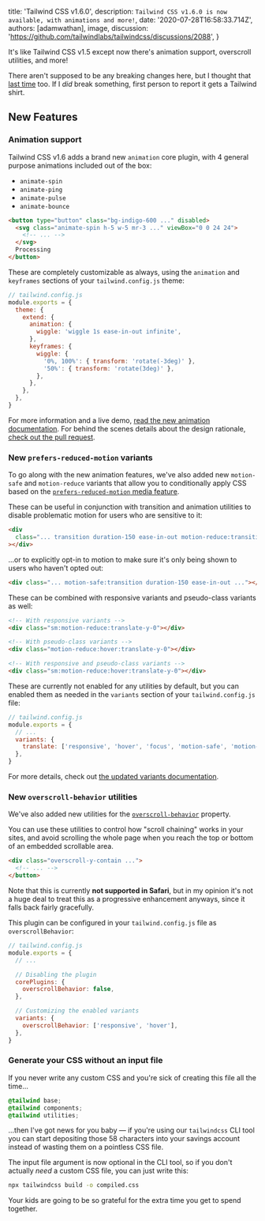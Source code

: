 
  title: 'Tailwind CSS v1.6.0',
  description: `Tailwind CSS v1.6.0 is now available, with animations and more!`,
  date: '2020-07-28T16:58:33.714Z',
  authors: [adamwathan],
  image,
  discussion: 'https://github.com/tailwindlabs/tailwindcss/discussions/2088',
}

It's like Tailwind CSS v1.5 except now there's animation support, overscroll utilities, and more!

There aren't supposed to be any breaking changes here, but I thought that [last time](https://github.com/tailwindlabs/tailwindcss/releases/tag/v1.5.0) too. If I _did_ break something, first person to report it gets a Tailwind shirt.

<!--more-->

## New Features

### Animation support

Tailwind CSS v1.6 adds a brand new `animation` core plugin, with 4 general purpose animations included out of the box:

- `animate-spin`
- `animate-ping`
- `animate-pulse`
- `animate-bounce`

```html
<button type="button" class="bg-indigo-600 ..." disabled>
  <svg class="animate-spin h-5 w-5 mr-3 ..." viewBox="0 0 24 24">
    <!-- ... -->
  </svg>
  Processing
</button>
```

These are completely customizable as always, using the `animation` and `keyframes` sections of your `tailwind.config.js` theme:

```js
// tailwind.config.js
module.exports = {
  theme: {
    extend: {
      animation: {
        wiggle: 'wiggle 1s ease-in-out infinite',
      },
      keyframes: {
        wiggle: {
          '0%, 100%': { transform: 'rotate(-3deg)' },
          '50%': { transform: 'rotate(3deg)' },
        },
      },
    },
  },
}
```

For more information and a live demo, [read the new animation documentation](https://tailwindcss.com/docs/animation). For behind the scenes details about the design rationale, [check out the pull request](https://github.com/tailwindlabs/tailwindcss/pull/2068).

### New `prefers-reduced-motion` variants

To go along with the new animation features, we've also added new `motion-safe` and `motion-reduce` variants that allow you to conditionally apply CSS based on the [`prefers-reduced-motion` media feature](https://developer.mozilla.org/en-US/docs/Web/CSS/@media/prefers-reduced-motion).

These can be useful in conjunction with transition and animation utilities to disable problematic motion for users who are sensitive to it:

```html
<div
  class="... transition duration-150 ease-in-out motion-reduce:transition-none ..."
></div>
```

...or to explicitly opt-in to motion to make sure it's only being shown to users who haven't opted out:

```html
<div class="... motion-safe:transition duration-150 ease-in-out ..."></div>
```

These can be combined with responsive variants and pseudo-class variants as well:

```html
<!-- With responsive variants -->
<div class="sm:motion-reduce:translate-y-0"></div>

<!-- With pseudo-class variants -->
<div class="motion-reduce:hover:translate-y-0"></div>

<!-- With responsive and pseudo-class variants -->
<div class="sm:motion-reduce:hover:translate-y-0"></div>
```

These are currently not enabled for any utilities by default, but you can enabled them as needed in the `variants` section of your `tailwind.config.js` file:

```js
// tailwind.config.js
module.exports = {
  // ...
  variants: {
    translate: ['responsive', 'hover', 'focus', 'motion-safe', 'motion-reduce'],
  },
}
```

For more details, check out [the updated variants documentation](https://tailwindcss.com/docs/pseudo-class-variants).

### New `overscroll-behavior` utilities

We've also added new utilities for the [`overscroll-behavior`](https://developer.mozilla.org/en-US/docs/Web/CSS/overscroll-behavior) property.

You can use these utilities to control how "scroll chaining" works in your sites, and avoid scrolling the whole page when you reach the top or bottom of an embedded scrollable area.

```html
<div class="overscroll-y-contain ...">
  <!-- ... -->
</button>
```

Note that this is currently **not supported in Safari**, but in my opinion it's not a huge deal to treat this as a progressive enhancement anyways, since it falls back fairly gracefully.

This plugin can be configured in your `tailwind.config.js` file as `overscrollBehavior`:

```js
// tailwind.config.js
module.exports = {
  // ...

  // Disabling the plugin
  corePlugins: {
    overscrollBehavior: false,
  },

  // Customizing the enabled variants
  variants: {
    overscrollBehavior: ['responsive', 'hover'],
  },
}
```

### Generate your CSS without an input file

If you never write any custom CSS and you're sick of creating this file all the time...

```css
@tailwind base;
@tailwind components;
@tailwind utilities;
```

...then I've got news for you baby — if you're using our `tailwindcss` CLI tool you can start depositing those 58 characters into your savings account instead of wasting them on a pointless CSS file.

The input file argument is now optional in the CLI tool, so if you don't actually _need_ a custom CSS file, you can just write this:

```bash
npx tailwindcss build -o compiled.css
```

Your kids are going to be so grateful for the extra time you get to spend together.

